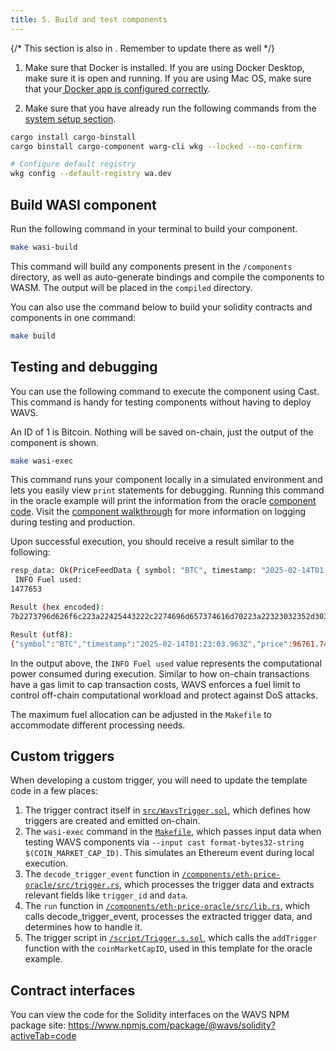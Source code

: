 ```yaml
---
title: 5. Build and test components
---
```

<!--docsignore
docsignore-->

<Callout title="Before proceeding" type="warn">

{/* This section is also in [](./2-setup.mdx). Remember to update there as well */}

1. Make sure that Docker is installed. If you are using Docker Desktop, make sure it is open and running. If you are using Mac OS, make sure that your[ Docker app is configured correctly](./2-setup#docker).

2. Make sure that you have already run the following commands from the [system setup section](./2-setup#cargo-components).

```bash
cargo install cargo-binstall
cargo binstall cargo-component warg-cli wkg --locked --no-confirm

# Configure default registry
wkg config --default-registry wa.dev
```


</Callout>

## Build WASI component

Run the following command in your terminal to build your component.

```bash
make wasi-build
```

This command will build any components present in the `/components` directory, as well as auto-generate bindings and compile the components to WASM. The output will be placed in the `compiled` directory.

<Callout title="Build command" type="info">
You can also use the command below to build your solidity contracts and components in one command:

```bash
make build
```

</Callout>

## Testing and debugging

You can use the following command to execute the component using Cast. This command is handy for testing components without having to deploy WAVS.

An ID of 1 is Bitcoin. Nothing will be saved on-chain, just the output of the component is shown.


```bash
make wasi-exec
```

This command runs your component locally in a simulated environment and lets you easily view `print` statements for debugging. Running this command in the oracle example will print the information from the oracle [component code](./4-component#logging). Visit the [component walkthrough](./4-component#logging) for more information on logging during testing and production.


Upon successful execution, you should receive a result similar to the following:

```bash
resp_data: Ok(PriceFeedData { symbol: "BTC", timestamp: "2025-02-14T01:23:03.963Z", price: 96761.74120116462 })
 INFO Fuel used:
1477653

Result (hex encoded):
7b2273796d626f6c223a22425443222c2274696d657374616d70223a22323032352d30322d31345430313a32333a30332e3936335a222c227072696365223a39363736312e37343132303131363436327d

Result (utf8):
{"symbol":"BTC","timestamp":"2025-02-14T01:23:03.963Z","price":96761.74120116462}
```

<Callout title="Fuel" type="info">

In the output above, the `INFO Fuel used` value represents the computational power consumed during execution. Similar to how on-chain transactions have a gas limit to cap transaction costs, WAVS enforces a fuel limit to control off-chain computational workload and protect against DoS attacks.

The maximum fuel allocation can be adjusted in the `Makefile` to accommodate different processing needs.

</Callout>


## Custom triggers

When developing a custom trigger, you will need to update the template code in a few places:

1. The trigger contract itself in [`src/WavsTrigger.sol`](https://github.com/Lay3rLabs/wavs-foundry-template/tree/v0.3.0-rc1/src/contracts/WavsTrigger.sol), which defines how triggers are created and emitted on-chain.
2. The `wasi-exec` command in the [`Makefile`](https://github.com/Lay3rLabs/wavs-foundry-template/tree/v0.3.0-rc1/Makefile#L36-L40), which passes input data when testing WAVS components via `--input cast format-bytes32-string $(COIN_MARKET_CAP_ID)`. This simulates an Ethereum event during local execution.
3. The `decode_trigger_event` function in [`/components/eth-price-oracle/src/trigger.rs`](https://github.com/Lay3rLabs/wavs-foundry-template/tree/v0.3.0-rc1/components/eth-price-oracle/src/trigger.rs#L11-L21), which processes the trigger data and extracts relevant fields like `trigger_id` and `data`.
4. The `run` function in [`/components/eth-price-oracle/src/lib.rs`](https://github.com/Lay3rLabs/wavs-foundry-template/tree/v0.3.0-rc1/components/eth-price-oracle/src/lib.rs#L13), which calls decode_trigger_event, processes the extracted trigger data, and determines how to handle it.
5. The trigger script in [`/script/Trigger.s.sol`](https://github.com/Lay3rLabs/wavs-foundry-template/tree/v0.3.0-rc1/script/Trigger.s.sol#L15), which calls the `addTrigger` function with the `coinMarketCapID`, used in this template for the oracle example.

##  Contract interfaces

You can view the code for the Solidity interfaces on the WAVS NPM package site: https://www.npmjs.com/package/@wavs/solidity?activeTab=code

